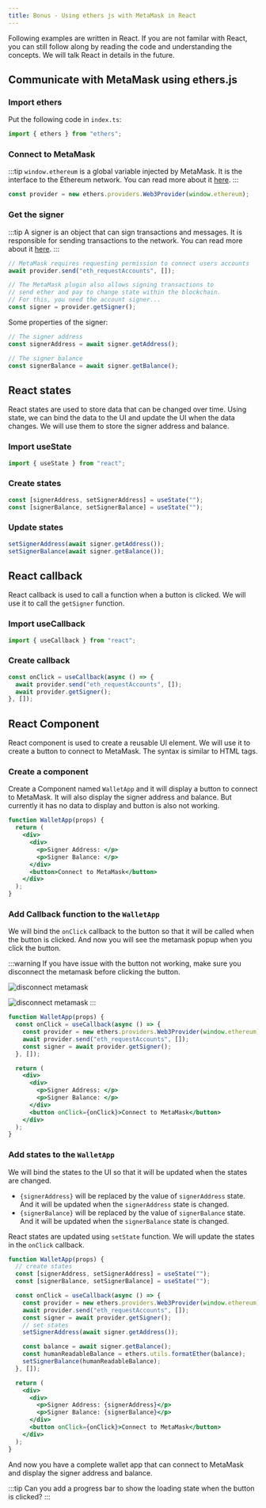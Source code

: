 ```yaml
---
title: Bonus - Using ethers js with MetaMask in React
---
```


Following examples are written in React. If you are not familar with React,
you can still follow along by reading the code and understanding the concepts.
We will talk React in details in the future.

## Communicate with MetaMask using ethers.js

### Import ethers

Put the following code in `index.ts`:

```typescript
import { ethers } from "ethers";
```

### Connect to MetaMask

:::tip
`window.ethereum` is a global variable injected by MetaMask. It is the
interface to the Ethereum network. You can read more about it
[here](https://docs.metamask.io/guide/ethereum-provider.html#properties).
:::

```typescript
const provider = new ethers.providers.Web3Provider(window.ethereum);
```

### Get the signer

:::tip
A signer is an object that can sign transactions and messages. It is
responsible for sending transactions to the network. You can read more about
it [here](https://docs.ethers.io/v5/api/signer/#Signer).
:::

```typescript
// MetaMask requires requesting permission to connect users accounts
await provider.send("eth_requestAccounts", []);

// The MetaMask plugin also allows signing transactions to
// send ether and pay to change state within the blockchain.
// For this, you need the account signer...
const signer = provider.getSigner();
```

Some properties of the signer:

```typescript
// The signer address
const signerAddress = await signer.getAddress();

// The signer balance
const signerBalance = await signer.getBalance();
```

## React states

React states are used to store data that can be changed over time.
Using state, we can bind the data to the UI and update the UI when the data changes.
We will use them to store the signer address and balance.

### Import useState

```typescript
import { useState } from "react";
```

### Create states

```typescript
const [signerAddress, setSignerAddress] = useState("");
const [signerBalance, setSignerBalance] = useState("");
```

### Update states

```typescript
setSignerAddress(await signer.getAddress());
setSignerBalance(await signer.getBalance());
```

## React callback

React callback is used to call a function when a button is clicked.
We will use it to call the `getSigner` function.

### Import useCallback

```typescript
import { useCallback } from "react";
```

### Create callback

```typescript
const onClick = useCallback(async () => {
  await provider.send("eth_requestAccounts", []);
  await provider.getSigner();
}, []);
```

## React Component

React component is used to create a reusable UI element.
We will use it to create a button to connect to MetaMask.
The syntax is similar to HTML tags.

### Create a component

Create a Component named `WalletApp` and it will display a button to connect to MetaMask.
It will also display the signer address and balance. But currently it has no data to display and button is also not working.

```jsx live
function WalletApp(props) {
  return (
    <div>
      <div>
        <p>Signer Address: </p>
        <p>Signer Balance: </p>
      </div>
      <button>Connect to MetaMask</button>
    </div>
  );
}
```

### Add Callback function to the `WalletApp`

We will bind the `onClick` callback to the button so that it will be called when the button is clicked.
And now you will see the metamask popup when you click the button.

:::warning
If you have issue with the button not working, make sure you disconnect the metamask before clicking the button.

![disconnect metamask](./images/metamask1.png)

![disconnect metamask](./images/metamask2.png)
:::

```jsx live
function WalletApp(props) {
  const onClick = useCallback(async () => {
    const provider = new ethers.providers.Web3Provider(window.ethereum);
    await provider.send("eth_requestAccounts", []);
    const signer = await provider.getSigner();
  }, []);

  return (
    <div>
      <div>
        <p>Signer Address: </p>
        <p>Signer Balance: </p>
      </div>
      <button onClick={onClick}>Connect to MetaMask</button>
    </div>
  );
}
```

### Add states to the `WalletApp`

We will bind the states to the UI so that it will be updated when the states are changed.

- `{signerAddress}` will be replaced by the value of `signerAddress` state. And it will be updated when the `signerAddress` state is changed.
- `{signerBalance}` will be replaced by the value of `signerBalance` state. And it will be updated when the `signerBalance` state is changed.

React states are updated using `setState` function. We will update the states in the `onClick` callback.

```jsx live
function WalletApp(props) {
  // create states
  const [signerAddress, setSignerAddress] = useState("");
  const [signerBalance, setSignerBalance] = useState("");

  const onClick = useCallback(async () => {
    const provider = new ethers.providers.Web3Provider(window.ethereum);
    await provider.send("eth_requestAccounts", []);
    const signer = await provider.getSigner();
    // set states
    setSignerAddress(await signer.getAddress());

    const balance = await signer.getBalance();
    const humanReadableBalance = ethers.utils.formatEther(balance);
    setSignerBalance(humanReadableBalance);
  }, []);

  return (
    <div>
      <div>
        <p>Signer Address: {signerAddress}</p>
        <p>Signer Balance: {signerBalance}</p>
      </div>
      <button onClick={onClick}>Connect to MetaMask</button>
    </div>
  );
}
```

And now you have a complete wallet app that can connect to MetaMask and display the signer address and balance.

:::tip
Can you add a progress bar to show the loading state when the button is clicked?
:::
